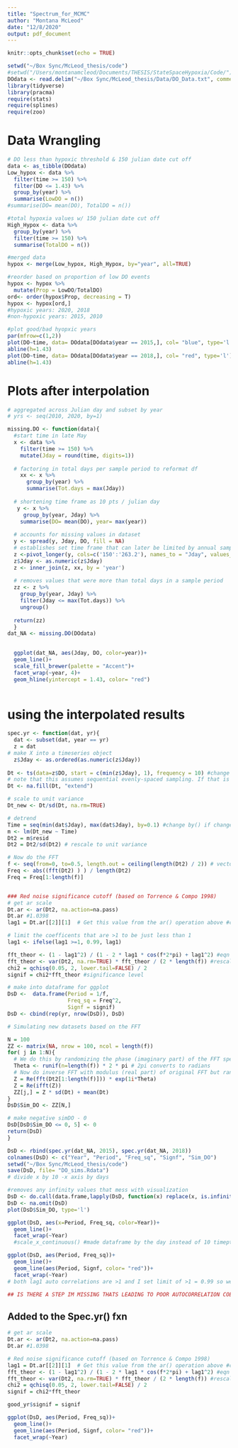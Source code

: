 ```yaml
---
title: "Spectrum_for_MCMC"
author: "Montana McLeod"
date: "12/8/2020"
output: pdf_document
---
```


```r
knitr::opts_chunk$set(echo = TRUE)

setwd("~/Box Sync/McLeod_thesis/code")
#setwd("/Users/montanamcleod/Documents/THESIS/StateSpaceHypoxia/Code/")
DOdata <- read.delim("~/Box Sync/McLeod_thesis/Data/DO_Data.txt", comment.char="#")
library(tidyverse)
library(pracma)
require(stats)
require(splines)
require(zoo)
```

# Data Wrangling
```r
# DO less than hypoxic threshold & 150 julian date cut off
data <- as_tibble(DOdata)
Low_hypox <- data %>%
  filter(time >= 150) %>% 
  filter(DO <= 1.43) %>%
  group_by(year) %>%
  summarise(LowDO = n())
#summarise(DO= mean(DO), TotalDO = n())

#total hypoxia values w/ 150 julian date cut off
High_Hypox <- data %>%
  group_by(year) %>%
  filter(time >= 150) %>% 
  summarise(TotalDO = n())

#merged data
hypox <- merge(Low_hypox, High_Hypox, by="year", all=TRUE)

#reorder based on proportion of low DO events
hypox <- hypox %>% 
  mutate(Prop = LowDO/TotalDO)
ord<- order(hypox$Prop, decreasing = T)
hypox <- hypox[ord,]
#hypoxic years: 2020, 2018
#non-hypoxic years: 2015, 2010

#plot good/bad hyopxic years
par(mfrow=c(1,2))
plot(DO~time, data= DOdata[DOdata$year == 2015,], col= "blue", type='l')
abline(h=1.43)
plot(DO~time, data= DOdata[DOdata$year == 2018,], col= "red", type='l')
abline(h=1.43)
```


# Plots after interpolation
```r
# aggregated across Julian day and subset by year
# yrs <- seq(2010, 2020, by=1)

missing.DO <- function(data){  
  #start time in late May
  x <- data %>% 
    filter(time >= 150) %>% 
    mutate(Jday = round(time, digits=1))
  
  # factoring in total days per sample period to reformat df
    xx <- x %>% 
      group_by(year) %>% 
      summarise(Tot.days = max(Jday))
   
  # shortening time frame as 10 pts / julian day  
   y <- x %>% 
     group_by(year, Jday) %>%  
    summarise(DO= mean(DO), year= max(year))
  
  # accounts for missing values in dataset 
  y <- spread(y, Jday, DO, fill = NA)
  # establishes set time frame that can later be limited by annual sample period
  z <-pivot_longer(y, cols=c('150':'263.2'), names_to = "Jday", values_to = "DO") #change cols= if change # of jdays****
  z$Jday <- as.numeric(z$Jday)
  z <- inner_join(z, xx, by = 'year')
  
  # removes values that were more than total days in a sample period 
  zz <- z %>% 
    group_by(year, Jday) %>% 
    filter(Jday <= max(Tot.days)) %>% 
    ungroup()
  
  return(zz)
  }
dat_NA <- missing.DO(DOdata)

 
  ggplot(dat_NA, aes(Jday, DO, color=year))+
  geom_line()+
  scale_fill_brewer(palette = "Accent")+
  facet_wrap(~year, 4)+
  geom_hline(yintercept = 1.43, color= "red")
  
```


# using the interpolated results
```r

spec.yr <- function(dat, yr){
  dat <- subset(dat, year == yr)
  z = dat
# make X into a timeseries object
  z$Jday <- as.ordered(as.numeric(z$Jday))
  
Dt <- ts(data=z$DO, start = c(min(z$Jday), 1), frequency = 10) #change freq= if change # of jdays****
# note that this assumes sequential evenly-spaced sampling. If that is not the case we have to do some padding...
Dt <- na.fill(Dt, "extend")

# scale to unit variance
Dt_new <- Dt/sd(Dt, na.rm=TRUE)

# detrend
Time = seq(min(dat$Jday), max(dat$Jday), by=0.1) #change by() if change # of jdays****
m <- lm(Dt_new ~ Time)
Dt2 = m$resid
Dt2 = Dt2/sd(Dt2) # rescale to unit variance

# Now do the FFT
f <- seq(from=0, to=0.5, length.out = ceiling(length(Dt2) / 2)) # vector of frequencies
Freq <- abs((fft(Dt2) ) ) / length(Dt2)
Freq = Freq[1:length(f)]


### Red noise significance cutoff (based on Torrence & Compo 1998)
# get ar scale
Dt.ar <- ar(Dt2, na.action=na.pass)
Dt.ar #1.0398
lag1 = Dt.ar[[2]][1]  # Get this value from the ar() operation above #coefficient correlation btw successive pts

# limit the coefficents that are >1 to be just less than 1
lag1 <- ifelse(lag1 >=1, 0.99, lag1)

fft_theor <- (1 - lag1^2) / (1 - 2 * lag1 * cos(f*2*pi) + lag1^2) #eqn 16 w/in cos() should have / length(f) # No - f is already equal to k/N in their notation
fft_theor <- var(Dt2, na.rm=TRUE) * fft_theor / (2 * length(f)) #rescaling for unit variance?
chi2 = qchisq(0.05, 2, lower.tail=FALSE) / 2
signif = chi2*fft_theor #significance level

# make into dataframe for ggplot
DsD <-  data.frame(Period = 1/f, 
                   Freq_sq = Freq^2,
                   Signf = signif) 
DsD <- cbind(rep(yr, nrow(DsD)), DsD)

# Simulating new datasets based on the FFT

N = 100
ZZ <- matrix(NA, nrow = 100, ncol = length(f))
for( j in 1:N){
  # We do this by randomizing the phase (imaginary part) of the FFT spectrum
  Theta <- runif(n=length(f)) * 2 * pi # 2pi converts to radians
  # Now do inverse FFT with modulus (real part) of original FFT but randomized phase
  Z = Re(fft(Dt2[1:length(f)])) * exp(1i*Theta) 
  Z = Re(ifft(Z))
  ZZ[j,] = Z * sd(Dt) + mean(Dt)
}
DsD$Sim_DO <- ZZ[N,]

# make negative simDO - 0
DsD[DsD$Sim_DO <= 0, 5] <- 0
return(DsD)
}

DsD <- rbind(spec.yr(dat_NA, 2015), spec.yr(dat_NA, 2018))
colnames(DsD) <- c("Year", "Period", "Freq_sq", "Signf", "Sim_DO")
setwd("~/Box Sync/McLeod_thesis/code")
save(DsD, file= "DO_sims.Rdata")
# divide x by 10 -x axis by days

#removes any infinity values that mess with visualization 
DsD <- do.call(data.frame,lapply(DsD, function(x) replace(x, is.infinite(x),NA)))
DsD <- na.omit(DsD)
plot(DsD$Sim_DO, type='l')

ggplot(DsD, aes(x=Period, Freq_sq, color=Year))+
  geom_line()+
  facet_wrap(~Year) 
  #scale_x_continuous() #made dataframe by the day instead of 10 timepts per day

ggplot(DsD, aes(Period, Freq_sq))+
  geom_line()+
  geom_line(aes(Period, Signf, color= "red"))+
  facet_wrap(~Year)
# both lag1 auto correlations are >1 and I set limit of >1 = 0.99 so we have a large amount of values over 1

## IS THERE A STEP IM MISSING THATS LEADING TO POOR AUTOCORRELATION COEFFICIENTS?
```



## Added to the Spec.yr() fxn

```r
# get ar scale
Dt.ar <- ar(Dt2, na.action=na.pass)
Dt.ar #1.0398

# Red noise significance cutoff (based on Torrence & Compo 1998)
lag1 = Dt.ar[[2]][1]  # Get this value from the ar() operation above #coefficient correlation btw successive pts
fft_theor <- (1 - lag1^2) / (1 - 2 * lag1 * cos(f*2*pi) + lag1^2) #eqn 16 w/in cos() should have / length(f) # No - f is already equal to k/N in their notation
fft_theor <- var(Dt2, na.rm=TRUE) * fft_theor / (2 * length(f)) #rescaling for unit variance?
chi2 = qchisq(0.05, 2, lower.tail=FALSE) / 2
signif = chi2*fft_theor

good_yr$signif = signif

ggplot(DsD, aes(Period, Freq_sq))+
  geom_line()+
  geom_line(aes(Period, Signf, color= "red"))+
  facet_wrap(~Year)

```